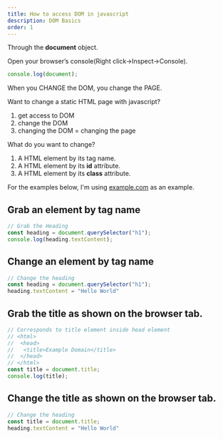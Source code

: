 ```yaml
---
title: How to access DOM in javascript
description: DOM Basics
order: 1
---
```


Through the **document** object.

Open your browser’s console(Right click->Inspect->Console).

```js
console.log(document);
```


<Aside>
When you CHANGE the DOM, you change the PAGE. 

Want to change a static HTML page with javascript?

1. get access to DOM
2. change the DOM
3. changing the DOM = changing the page

What do you want to change?
1. A HTML element by its tag name.
2. A HTML element by its **id** attribute.
3. A HTML element by its **class** attribute.
</Aside>





For the examples below, I'm using <a target="_blank" href="https://example.com">example.com</a> as an example.
## Grab an element by tag name

```js title="grab.js"
// Grab the Heading
const heading = document.querySelector("h1");
console.log(heading.textContent);
```

## Change an element by tag name

```js title="change.js"
// Change the heading
const heading = document.querySelector("h1");
heading.textContent = "Hello World"
```

## Grab the title as shown on the browser tab.

```js title="title.js"
// Corresponds to title element inside head element 
// <html>
//  <head>
//   <title>Example Domain</title>
//  </head>
// </html>
const title = document.title;
console.log(title);
```

## Change the title as shown on the browser tab.
```js title="set_title.js"
// Change the heading
const title = document.title;
heading.textContent = "Hello World"
```



